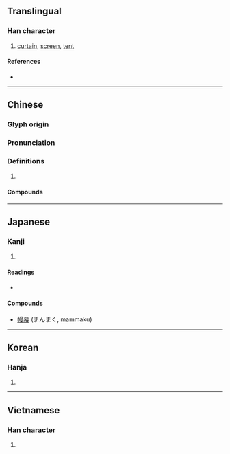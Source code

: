 {{character info}}
==Translingual==

===Han character===
{{Han char|rn=50|rad=巾|as=11|sn=14|four=46247|canj=LBAWE|ids=⿰巾曼}}

# [[curtain]], [[screen]], [[tent]]

====References====
* {{Han ref|kx=0335.280|dkj=09050|dj=0642.310|hdz=10752.030|uh=5E54|ud=24148|bh=B9F7|bd=47607}}

----

==Chinese==
{{zh-forms}}

===Glyph origin===
{{Han etym}}

===Pronunciation===
{{zh-pron
|m=màn
|m-s=
|c=maan6
|c-t=
|g=
|h=pfs=
|j=
|md=
|mn=ml:bān/qz,xm,zz:boān/moa
|mn_note=bān/boān - literary; moa - vernacular (俗)
|mn-t=
|w=
|x=
|mc=y
|oc=y
|cat=
}}

===Definitions===
{{zh-hanzi}}

# {{rfdef|zh}}

====Compounds====
{{zh-der|地幔|孝幔|布幔|帆幔|帷幔|幃幔|幔亭|幔城|幔子|幔室|幔屋|幔帳|窗幔|幕幔|材幔|簾幔|車幔|靈幔}}

----

==Japanese==

===Kanji===
{{ja-kanji|grade=|rs=巾11}}

# {{rfdef|ja|sort=巾11}}

====Readings====
* {{ja-readings
|goon=まん
|kanon=ばん
|kun=まく
}}

====Compounds====
* [[幔幕]] (まんまく, mammaku)

----

==Korean==

===Hanja===
{{ko-hanja|hangeul=만|rv=man|mr=man}}

# {{rfdef|ko|sort=巾11}}

----

==Vietnamese==

===Han character===
{{vi-readings|reading=mạn, màn|rs=巾11}}

# {{rfdef|vi|sort=巾11}}